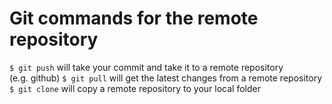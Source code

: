 # Git commands for the remote repository

`$ git push` will take your commit and take it to a remote repository (e.g. github)
`$ git pull` will get the latest changes  from a remote repository
`$ git clone` will copy a remote repository to your local folder
